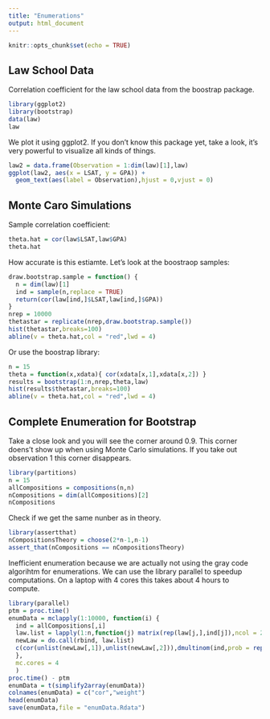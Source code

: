 ```yaml
---
title: "Enumerations"
output: html_document
---
```


```r
knitr::opts_chunk$set(echo = TRUE)
```

## Law School Data

Correlation coefficient for the law school data from the boostrap package.

```r
library(ggplot2)
library(bootstrap)
data(law)
law
```

We plot it using ggplot2. If you don't know this package yet, take a look, it's very powerful to visualize all kinds of things.

```r
law2 = data.frame(Observation = 1:dim(law)[1],law)
ggplot(law2, aes(x = LSAT, y = GPA)) + 
  geom_text(aes(label = Observation),hjust = 0,vjust = 0)
```

## Monte Caro Simulations

Sample correlation coefficient:

```r
theta.hat = cor(law$LSAT,law$GPA)
theta.hat
```

How accurate is this estiamte. Let's look at the boostraop samples:

```r
draw.bootstrap.sample = function() {
  n = dim(law)[1]
  ind = sample(n,replace = TRUE)
  return(cor(law[ind,]$LSAT,law[ind,]$GPA))
}
nrep = 10000
thetastar = replicate(nrep,draw.bootstrap.sample())
hist(thetastar,breaks=100)
abline(v = theta.hat,col = "red",lwd = 4)
```

Or use the boostrap library:

```r
n = 15
theta = function(x,xdata){ cor(xdata[x,1],xdata[x,2]) }
results = bootstrap(1:n,nrep,theta,law)
hist(results$thetastar,breaks=100)
abline(v = theta.hat,col = "red",lwd = 4)
```

## Complete Enumeration for Bootstrap

Take a close look and you will see the corner around 0.9. This corner doens't show up when using Monte Carlo simulations. If you take out observation 1 this corner disappears.

```r
library(partitions)
n = 15
allCompositions = compositions(n,n)
nCompositions = dim(allCompositions)[2]
nCompositions
```

Check if we get the same nunber as in theory.

```r
library(assertthat)
nCompositionsTheory = choose(2*n-1,n-1)
assert_that(nCompositions == nCompositionsTheory)
```

Inefficient enumeration because we are actually not using the gray code algorihtm for enumerations. We can use the library parallel to speedup computations. On a laptop with 4 cores this takes about 4 hours to compute.

```r
library(parallel)
ptm = proc.time()
enumData = mclapply(1:10000, function(i) {
  ind = allCompositions[,i]
  law.list = lapply(1:n,function(j) matrix(rep(law[j,],ind[j]),ncol = 2 ,byrow = TRUE))
  newLaw = do.call(rbind, law.list)
  c(cor(unlist(newLaw[,1]),unlist(newLaw[,2])),dmultinom(ind,prob = rep(1,n)))
  },
  mc.cores = 4
  )
proc.time() - ptm
enumData = t(simplify2array(enumData))
colnames(enumData) = c("cor","weight")
head(enumData)
save(enumData,file = "enumData.Rdata")
```
